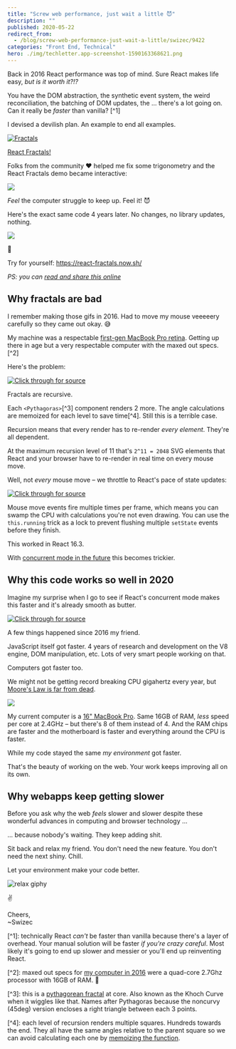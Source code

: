```yaml
---
title: "Screw web performance, just wait a little 😈"
description: ""
published: 2020-05-22
redirect_from:
  - /blog/screw-web-performance-just-wait-a-little/swizec/9422
categories: "Front End, Technical"
hero: ./img/techletter.app-screenshot-1590163368621.png
---
```


Back in 2016 React performance was top of mind. Sure React makes life easy, _but is it worth it?!?_

You have the DOM abstraction, the synthetic event system, the weird reconciliation, the batching of DOM updates, the ... there's a lot going on. Can it really be _faster_ than vanilla? \[^1]

I devised a devilish plan. An example to end all examples.

[![Fractals](https://d3nulzlctd9uky.cloudfront.net/blog/wp-content/uploads/2016/11/growing-pythagoras-tree-1.gif?x24020)](https://swizec.com/blog/fractals-react/swizec/7233)

[React Fractals!](https://swizec.com/blog/fractals-react/swizec/7233)

Folks from the community ❤️ helped me fix some trigonometry and the React Fractals demo became interactive:

[![](https://d3nulzlctd9uky.cloudfront.net/blog/wp-content/uploads/2016/12/dancing-tree.gif?x24020)](https://swizec.com/blog/dancing-tree-fractal-react/swizec/7288)

_Feel_ the computer struggle to keep up. Feel it! 😈

Here's the exact same code 4 years later. No changes, no library updates, nothing.

[![](./img/wF8l8tS.gif)]()

🤯

Try for yourself: <https://react-fractals.now.sh/>

_PS: you can [read and share this online](https://swizec.com/blog/screw-web-performance-just-wait-a-little/swizec/9422)_

## Why fractals are bad

I remember making those gifs in 2016. Had to move my mouse veeeeery carefully so they came out okay. 😅

My machine was a respectable [first-gen MacBook Pro retina](<https://en.wikipedia.org/wiki/MacBook_Pro#Third_generation_(Retina)>). Getting up there in age but a very respectable computer with the maxed out specs. \[^2]

Here's the problem:

[![Click through for source](./img/techletter.app-screenshot-1590163368621.png)](<https://carbon.now.sh/?bg=rgba(255,255,255,1)&t=seti&l=javascript&ds=true&wc=true&wa=true&pv=48px&ph=32px&ln=false&code=%2F%2F%20src%2FPythagoras.js%0A%0Aconst%20Pythagoras%20%3D%20(%7B%0A%20%20%20%20w%2C%0A%20%20%20%20x%2C%0A%20%20%20%20y%2C%0A%20%20%20%20heightFactor%2C%0A%20%20%20%20lean%2C%0A%20%20%20%20left%2C%0A%20%20%20%20right%2C%0A%20%20%20%20lvl%2C%0A%20%20%20%20maxlvl%2C%0A%7D)%20%3D%3E%20%7B%0A%20%20%20%20%2F%2F%20avoid%20infinite%20recursion%0A%20%20%20%20if%20(lvl%20%3E%3D%20maxlvl%20%7C%7C%20w%20%3C%201)%20%7B%0A%20%20%20%20%20%20%20%20return%20null%3B%0A%20%20%20%20%7D%0A%0A%20%20%20%20%2F%2F%20grab%20memoized%20calculations%20for%20each%20level%0A%20%20%20%20const%20%7B%20nextRight%2C%20nextLeft%2C%20A%2C%20B%20%7D%20%3D%20memoizedCalc(%7B%0A%20%20%20%20%20%20%20%20w%3A%20w%2C%0A%20%20%20%20%20%20%20%20heightFactor%3A%20heightFactor%2C%0A%20%20%20%20%20%20%20%20lean%3A%20lean%2C%0A%20%20%20%20%7D)%3B%0A%0A%20%20%20%20let%20rotate%20%3D%20%22%22%3B%0A%0A%20%20%20%20%2F%2F%20SVG%20rotate%20transformation%2C%20not%20GPU%20accelerated%20%3A(%0A%20%20%20%20if%20(left)%20%7B%0A%20%20%20%20%20%20%20%20rotate%20%3D%20%60rotate(%24%7B-A%7D%200%20%24%7Bw%7D)%60%3B%0A%20%20%20%20%7D%20else%20if%20(right)%20%7B%0A%20%20%20%20%20%20%20%20rotate%20%3D%20%60rotate(%24%7BB%7D%20%24%7Bw%7D%20%24%7Bw%7D)%60%3B%0A%20%20%20%20%7D%0A%0A%20%20%20%20%2F%2F%20draw%0A%20%20%20%20return%20(%0A%20%20%20%20%20%20%20%20%3Cg%20transform%3D%7B%60translate(%24%7Bx%7D%20%24%7By%7D)%20%24%7Brotate%7D%60%7D%3E%0A%20%20%20%20%20%20%20%20%20%20%20%20%7B%60%2F%2F%20draw%20current%20level%60%7D%0A%20%20%20%20%20%20%20%20%20%20%20%20%3Crect%0A%20%20%20%20%20%20%20%20%20%20%20%20%20%20%20%20width%3D%7Bw%7D%0A%20%20%20%20%20%20%20%20%20%20%20%20%20%20%20%20height%3D%7Bw%7D%0A%20%20%20%20%20%20%20%20%20%20%20%20%20%20%20%20x%3D%7B0%7D%0A%20%20%20%20%20%20%20%20%20%20%20%20%20%20%20%20y%3D%7B0%7D%0A%20%20%20%20%20%20%20%20%20%20%20%20%20%20%20%20style%3D%7B%7B%20fill%3A%20interpolateViridis(lvl%20%2F%20maxlvl)%20%7D%7D%0A%20%20%20%20%20%20%20%20%20%20%20%20%2F%3E%0A%0A%20%20%20%20%20%20%20%20%20%20%20%20%7B%60%2F%2F%20draw%20current%20level%60%7D%0A%20%20%20%20%20%20%20%20%20%20%20%20%3CPythagoras%0A%20%20%20%20%20%20%20%20%20%20%20%20%20%20%20%20w%3D%7BnextLeft%7D%0A%20%20%20%20%20%20%20%20%20%20%20%20%20%20%20%20x%3D%7B0%7D%0A%20%20%20%20%20%20%20%20%20%20%20%20%20%20%20%20y%3D%7B-nextLeft%7D%0A%20%20%20%20%20%20%20%20%20%20%20%20%20%20%20%20lvl%3D%7Blvl%20%2B%201%7D%0A%20%20%20%20%20%20%20%20%20%20%20%20%20%20%20%20maxlvl%3D%7Bmaxlvl%7D%0A%20%20%20%20%20%20%20%20%20%20%20%20%20%20%20%20heightFactor%3D%7BheightFactor%7D%0A%20%20%20%20%20%20%20%20%20%20%20%20%20%20%20%20lean%3D%7Blean%7D%0A%20%20%20%20%20%20%20%20%20%20%20%20%20%20%20%20left%0A%20%20%20%20%20%20%20%20%20%20%20%20%2F%3E%0A%0A%20%20%20%20%20%20%20%20%20%20%20%20%3CPythagoras%0A%20%20%20%20%20%20%20%20%20%20%20%20%20%20%20%20w%3D%7BnextRight%7D%0A%20%20%20%20%20%20%20%20%20%20%20%20%20%20%20%20x%3D%7Bw%20-%20nextRight%7D%0A%20%20%20%20%20%20%20%20%20%20%20%20%20%20%20%20y%3D%7B-nextRight%7D%0A%20%20%20%20%20%20%20%20%20%20%20%20%20%20%20%20lvl%3D%7Blvl%20%2B%201%7D%0A%20%20%20%20%20%20%20%20%20%20%20%20%20%20%20%20maxlvl%3D%7Bmaxlvl%7D%0A%20%20%20%20%20%20%20%20%20%20%20%20%20%20%20%20heightFactor%3D%7BheightFactor%7D%0A%20%20%20%20%20%20%20%20%20%20%20%20%20%20%20%20lean%3D%7Blean%7D%0A%20%20%20%20%20%20%20%20%20%20%20%20%20%20%20%20right%0A%20%20%20%20%20%20%20%20%20%20%20%20%2F%3E%0A%20%20%20%20%20%20%20%20%3C%2Fg%3E%0A%20%20%20%20)%3B%0A%7D%3B>)

Fractals are recursive.

Each `<Pythagoras>`\[^3] component renders 2 more. The angle calculations are memoized for each level to save time\[^4]. Still this is a terrible case.

Recursion means that every render has to re-render _every element_. They're all dependent.

At the maximum recursion level of 11 that's `2^11 = 2048` SVG elements that React and your browser have to re-render in real time on every mouse move.

Well, not _every_ mouse move – we throttle to React's pace of state updates:

[![Click through for source](./img/techletter.app-screenshot-1590163368556.png)](<https://carbon.now.sh/?bg=rgba(255,255,255,1)&t=seti&l=javascript&ds=true&wc=true&wa=true&pv=48px&ph=32px&ln=false&code=%2F%2F%20src%2FApp.js%0A%0A%2F%2F%20Throttling%20approach%20borrowed%20from%20Vue%20fork%0A%2F%2F%20https%3A%2F%2Fgithub.com%2Fyyx990803%2Fvue-fractal%2Fblob%2Fmaster%2Fsrc%2FApp.vue%0A%2F%2F%20rAF%20makes%20it%20slower%20than%20just%20throttling%20on%20React%20update%0AonMouseMove(event)%20%7B%0A%20%20%20%20if%20(this.running)%20return%3B%0A%20%20%20%20this.running%20%3D%20true%3B%0A%0A%20%20%20%20const%20%5Bx%2C%20y%5D%20%3D%20d3mouse(this.refs.svg)%2C%0A%20%20%20%20%20%20%20%20scaleFactor%20%3D%20scaleLinear()%0A%20%20%20%20%20%20%20%20%20%20%20%20.domain(%5Bthis.svg.height%2C%200%5D)%0A%20%20%20%20%20%20%20%20%20%20%20%20.range(%5B0%2C%200.8%5D)%2C%0A%20%20%20%20%20%20%20%20scaleLean%20%3D%20scaleLinear()%0A%20%20%20%20%20%20%20%20%20%20%20%20.domain(%5B0%2C%20this.svg.width%20%2F%202%2C%20this.svg.width%5D)%0A%20%20%20%20%20%20%20%20%20%20%20%20.range(%5B0.5%2C%200%2C%20-0.5%5D)%3B%0A%0A%20%20%20%20this.setState(%7B%0A%20%20%20%20%20%20%20%20heightFactor%3A%20scaleFactor(y)%2C%0A%20%20%20%20%20%20%20%20lean%3A%20scaleLean(x)%0A%20%20%20%20%7D)%3B%0A%20%20%20%20this.running%20%3D%20false%3B%0A%7D>)

Mouse move events fire multiple times per frame, which means you can swamp the CPU with calculations you're not even drawing. You can use the `this.running` trick as a lock to prevent flushing multiple `setState` events before they finish.

This worked in React 16.3.

With [concurrent mode in the future](https://reactjs.org/docs/concurrent-mode-intro.html) this becomes trickier.

## Why this code works so well in 2020

Imagine my surprise when I go to see if React's concurrent mode makes this faster and it's already smooth as butter.

[![Click through for source](/static/media/error.4c412ab4.png)](https://twitter.com/Swizec/status/1263663856779321346)

A few things happened since 2016 my friend.

JavaScript itself got faster. 4 years of research and development on the V8 engine, DOM manipulation, etc. Lots of very smart people working on that.

Computers got faster too.

We might not be getting record breaking CPU gigahertz every year, but [Moore's Law is far from dead](https://reactfordataviz.com/articles/moores-law/).

[![](./img/W3OVpFL.gif)](https://reactfordataviz.com/articles/moores-law/)

My current computer is a [16" MacBook Pro](<https://en.wikipedia.org/wiki/MacBook_Pro#Fifth_generation_(Magic_Keyboard)>). Same 16GB of RAM, _less_ speed per core at 2.4GHz – but there's 8 of them instead of 4. And the RAM chips are faster and the motherboard is faster and everything around the CPU is faster.

While my code stayed the same _my environment_ got faster.

That's the beauty of working on the web. Your work keeps improving all on its own.

## Why webapps keep getting slower

Before you ask why the web _feels_ slower and slower despite these wonderful advances in computing and browser technology ...

... because nobody's waiting. They keep adding shit.

Sit back and relax my friend. You don't need the new feature. You don't need the next shiny. Chill.

Let your environment make your code better.

![relax giphy](./img/media-9u1J84ZtCSl9K-giphy.gif)

✌️

Cheers,  
~Swizec

\[^1]: technically React _can't_ be faster than vanilla because there's a layer of overhead. Your manual solution will be faster _if you're crazy careful_. Most likely it's going to end up slower and messier or you'll end up reinventing React.

\[^2]: maxed out specs for [my computer in 2016](https://everymac.com/systems/apple/macbook_pro/specs/macbook-pro-core-i7-2.7-15-mid-2012-retina-display-specs.html) were a quad-core 2.7Ghz processor with 16GB of RAM. 🤘

\[^3]: this is a [pythagorean fractal](<https://en.wikipedia.org/wiki/Pythagoras_tree_(fractal)>) at core. Also known as the Khoch Curve when it wiggles like that. Names after Pythagoras because the noncurvy (45deg) version encloses a right triangle between each 3 points.

\[^4]: each level of recursion renders multiple squares. Hundreds towards the end. They all have the same angles relative to the parent square so we can avoid calculating each one by [memoizing the function](https://github.com/Swizec/react-fractals/blob/master/src/Pythagoras.js#L8).
